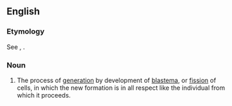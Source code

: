 ==English==

===Etymology===
See {{m|en|accresce}}, {{m|en|increment}}.

===Noun===
{{en-noun|~}}

# {{lb|en|physiology}} The process of [[generation]] by development of [[blastema]], or [[fission]] of cells, in which the new formation is in all respect like the individual from which it proceeds.